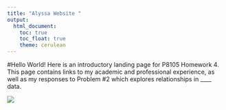 ```yaml
---
title: "Alyssa Website "
output: 
  html_document:
    toc: true
    toc_float: true
    theme: cerulean
---
```



#Hello World!
Here is an introductory landing page for P8105 Homework 4. This page contains links to my academic and professional experience, as well as my responses to Problem #2 which explores relationships in ____ data. 







![](https://media.giphy.com/media/drXGoW1iudhKw/giphy.gif)
